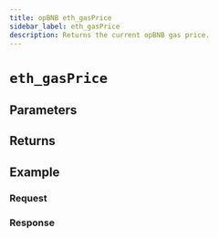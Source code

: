 ```yaml
---
title: opBNB eth_gasPrice
sidebar_label: eth_gasPrice
description: Returns the current opBNB gas price.
---
```




# `eth_gasPrice`

<Description />

## Parameters


<Params />

## Returns


<Returns />

## Example


<Example />

### Request


<Request />

### Response


<Response />
